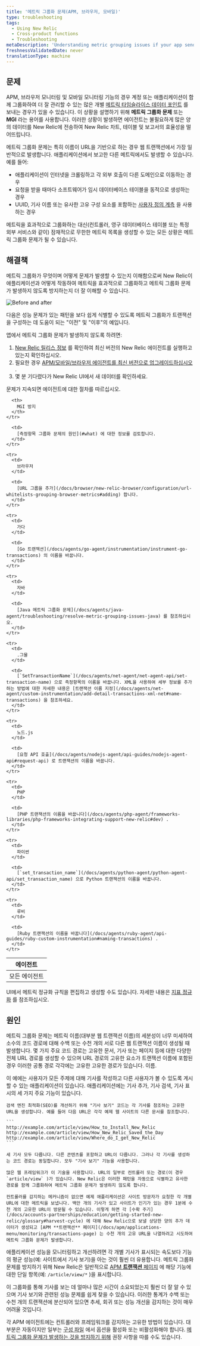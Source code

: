 ```yaml
---
title: '메트릭 그룹화 문제(APM, 브라우저, 모바일)'
type: troubleshooting
tags:
  - Using New Relic
  - Cross-product functions
  - Troubleshooting
metaDescription: 'Understanding metric grouping issues if your app sends too many metrics to New Relic, preventing MGI from occurring, and troubleshooting steps.'
freshnessValidatedDate: never
translationType: machine
---
```



## 문제

APM, 브라우저 모니터링 및 모바일 모니터링 기능의 경우 계정 또는 애플리케이션이 함께 그룹화하여 더 잘 관리할 수 있는 많은 개별 [메트릭 타임슬라이스 데이터 포인트](/docs/data-analysis/metrics/analyze-your-metrics/data-collection-metric-timeslice-event-data#timeslice-data) 를 보내는 경우가 있을 수 있습니다. 이 상황을 설명하기 위해 **메트릭 그룹화 문제** 또는 **MGI** 라는 용어를 사용합니다. 이러한 상황이 발생하면 에이전트는 불필요하게 많은 양의 데이터를 New Relic에 전송하여 New Relic 차트, 테이블 및 보고서의 효율성을 떨어뜨립니다.

메트릭 그룹화 문제는 특히 이름이 URL을 기반으로 하는 경우 웹 트랜잭션에서 가장 일반적으로 발생합니다. 애플리케이션에서 보고한 다른 메트릭에서도 발생할 수 있습니다. 예를 들어:

* 애플리케이션이 인터넷을 크롤링하고 각 외부 호출이 다른 도메인으로 이동하는 경우
* 요청을 받을 때마다 소프트웨어가 임시 데이터베이스 테이블을 동적으로 생성하는 경우
* UUID, 기사 이름 또는 유사한 고유 구성 요소를 포함하는 [사용자 정의 계측](/docs/agents/manage-apm-agents/agent-metrics/custom-instrumentation) 을 사용하는 경우

메트릭을 효과적으로 그룹화하는 대신(컨트롤러, 영구 데이터베이스 테이블 또는 특정 외부 서비스와 같이) 잠재적으로 무한한 메트릭 목록을 생성할 수 있는 모든 상황은 메트릭 그룹화 문제가 될 수 있습니다.

## 해결책

메트릭 그룹화가 무엇이며 어떻게 문제가 발생할 수 있는지 이해함으로써 New Relic이 애플리케이션과 어떻게 작동하여 메트릭을 효과적으로 그룹화하고 메트릭 그룹화 문제가 발생하지 않도록 방지하는지 더 잘 이해할 수 있습니다.

<img
  title=" Before and after"
  alt=" Before and after"
  src={solutionsMetricGrouping}
/>

<figcaption>
  다음은 성능 문제가 있는 패턴을 보다 쉽게 식별할 수 있도록 메트릭 그룹화가 트랜잭션을 구성하는 데 도움이 되는 "이전" 및 "이후"의 예입니다.
</figcaption>

앱에서 메트릭 그룹화 문제가 발생하지 않도록 하려면:

1. [New Relic 릴리스 정보](/docs/release-notes) 를 확인하여 최신 버전의 New Relic 에이전트를 실행하고 있는지 확인하십시오.
2. 필요한 경우 [APM/모바일/브라우저 에이전트를 최신 버전으로 업그레이드하십시오](/docs/agents/manage-apm-agents/installation/update-new-relic-agent) .
3. 몇 분 기다렸다가 New Relic UI에서 새 데이터를 확인하세요.

문제가 지속되면 에이전트에 대한 절차를 따르십시오.

<table>
  <thead>
    <tr>
      <th>
        에이전트
      </th>

      <th>
        MGI 방지
      </th>
    </tr>
  </thead>

  <tbody>
    <tr>
      <td>
        모든 에이전트
      </td>

      <td>
        [측정항목 그룹화 문제의 원인](#what) 에 대한 정보를 검토합니다.
      </td>
    </tr>

    <tr>
      <td>
        브라우저
      </td>

      <td>
        [URL 그룹을 추가](/docs/browser/new-relic-browser/configuration/url-whitelists-grouping-browser-metrics#adding) 합니다.
      </td>
    </tr>

    <tr>
      <td>
        가다
      </td>

      <td>
        [Go 트랜잭션](/docs/agents/go-agent/instrumentation/instrument-go-transactions) 의 이름을 바꿉니다.
      </td>
    </tr>

    <tr>
      <td>
        자바
      </td>

      <td>
        [Java 메트릭 그룹화 문제](/docs/agents/java-agent/troubleshooting/resolve-metric-grouping-issues-java) 를 참조하십시오.
      </td>
    </tr>

    <tr>
      <td>
        .그물
      </td>

      <td>
        [`SetTransactionName`](/docs/agents/net-agent/net-agent-api/set-transaction-name) 으로 측정항목의 이름을 바꿉니다. XML을 사용하여 세부 정보를 추가하는 방법에 대한 자세한 내용은 [트랜잭션 이름 지정](/docs/agents/net-agent/custom-instrumentation/add-detail-transactions-xml-net#name-transactions) 을 참조하세요.
      </td>
    </tr>

    <tr>
      <td>
        노드.js
      </td>

      <td>
        [요청 API 호출](/docs/agents/nodejs-agent/api-guides/nodejs-agent-api#request-api) 로 트랜잭션의 이름을 바꿉니다.
      </td>
    </tr>

    <tr>
      <td>
        PHP
      </td>

      <td>
        [PHP 트랜잭션의 이름을 바꿉니다](/docs/agents/php-agent/frameworks-libraries/php-frameworks-integrating-support-new-relic#dev) .
      </td>
    </tr>

    <tr>
      <td>
        파이썬
      </td>

      <td>
        [`set_transaction_name`](/docs/agents/python-agent/python-agent-api/set_transaction_name) 으로 Python 트랜잭션의 이름을 바꿉니다.
      </td>
    </tr>

    <tr>
      <td>
        루비
      </td>

      <td>
        [Ruby 트랜잭션의 이름을 바꿉니다](/docs/agents/ruby-agent/api-guides/ruby-custom-instrumentation#naming-transactions) .
      </td>
    </tr>
  </tbody>
</table>

UI에서 메트릭 정규화 규칙을 편집하고 생성할 수도 있습니다. 자세한 내용은 [지표 정규화](/docs/new-relic-solutions/new-relic-one/ui-data/metric-normalization-rules) 를 참조하십시오.

## 원인

메트릭 그룹화 문제는 메트릭 이름(대부분 웹 트랜잭션 이름)의 세분성이 너무 미세하여 소수의 코드 경로에 대해 수백 또는 수천 개의 서로 다른 웹 트랜잭션 이름이 생성될 때 발생합니다. 몇 가지 주요 코드 경로는 고유한 문서, 기사 또는 페이지 등에 대한 다양한 전체 URL 경로를 생성할 수 있으며 URL 경로의 고유한 요소가 트랜잭션 이름에 포함된 경우 이러한 공통 경로 각각에는 고유한 고유한 경로가 있습니다. 이름.

<CollapserGroup>
  <Collapser
    id="example"
    title="MGI 예"
  >
    이 예에는 사용자가 모든 주제에 대해 기사를 작성하고 다른 사용자가 볼 수 있도록 게시할 수 있는 애플리케이션이 있습니다. 애플리케이션에는 기사 추가, 기사 검색, 기사 표시의 세 가지 주요 기능이 있습니다.

    검색 엔진 최적화(SEO)를 개선하기 위해 "기사 보기" 코드는 각 기사를 참조하는 고유한 URL을 생성합니다. 예를 들어 다음 URL은 각각 예제 웹 사이트의 다른 문서를 참조합니다.

    ```
    http://example.com/article/view/How_to_Install_New_Relic
    http://example.com/article/view/How_New_Relic_Saved_the_Day
    http://example.com/article/view/Where_do_I_get_New_Relic
    ```

    세 기사 모두 다릅니다. 다른 콘텐츠를 포함하고 URL이 다릅니다. 그러나 각 기사를 생성하는 코드 경로는 동일합니다. 모두 "기사 보기" 기능을 사용합니다.

    많은 웹 프레임워크가 이 기술을 사용합니다. URL의 일부로 컨트롤러 또는 경로(이 경우 `article/view` )가 있습니다. New Relic은 이러한 패턴을 자동으로 식별하고 유사한 경로를 함께 그룹화하여 메트릭 그룹화 문제가 발생하지 않도록 합니다.

    컨트롤러를 감지하는 메커니즘이 없으면 예제 애플리케이션은 사이트 방문자가 요청한 각 개별 URL에 대한 메트릭을 보냅니다. 백만 개의 기사가 있고 사이트가 인기가 있는 경우 1분에 수천 개의 고유한 URL이 방문될 수 있습니다. 이렇게 하면 각 [수확 주기](/docs/accounts-partnerships/education/getting-started-new-relic/glossary#harvest-cycle) 에 대해 New Relic으로 보낼 상당한 양의 추가 데이터가 생성되고 [APM **트랜잭션** 페이지](/docs/apm/applications-menu/monitoring/transactions-page) 는 수천 개의 고유 URL을 나열하려고 시도하여 메트릭 그룹화 문제가 발생합니다.
  </Collapser>
</CollapserGroup>

애플리케이션 성능을 모니터링하고 개선하려면 각 개별 기사가 표시되는 속도보다 기능의 평균 성능(예: 사이트에서 기사 보기)을 아는 것이 훨씬 더 유용합니다. 메트릭 그룹화 문제를 방지하기 위해 New Relic은 일반적으로 [APM **트랜잭션** 페이지](/docs/apm/applications-menu/monitoring/transactions-page) 에 해당 기능에 대한 단일 항목(예: `/article/view/*` )을 표시합니다.

이 그룹화를 통해 기사를 보는 데 얼마나 많은 시간이 소요되었는지 훨씬 더 잘 알 수 있으며 기사 보기와 관련된 성능 문제를 쉽게 찾을 수 있습니다. 이러한 통계가 수백 또는 수천 개의 트랜잭션에 분산되어 있으면 추세, 회귀 또는 성능 개선을 감지하는 것이 매우 어려울 것입니다.

각 APM 에이전트에는 컨트롤러와 프레임워크를 감지하는 고유한 방법이 있습니다. 대부분은 자동이지만 일부는 [구성 파일](/docs/agents/manage-apm-agents/configuration/configure-agent) 에서 옵션을 활성화 또는 비활성화해야 합니다. [메트릭 그룹화 문제가 발생하는 것을 방지하기 위해](#prevent) 권장 사항을 따를 수도 있습니다.